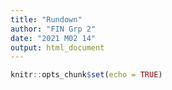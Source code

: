 ```yaml
---
title: "Rundown"
author: "FIN Grp 2"
date: "2021 M02 14"
output: html_document
---
```


```r
knitr::opts_chunk$set(echo = TRUE)
```


